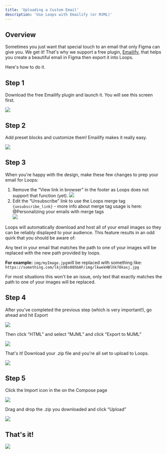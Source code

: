 ```yaml
---
title: 'Uploading a Custom Email'
description: 'Use Loops with Emailify (or MJML)'
---
```


## Overview

Sometimes you just want that special touch to an email that only Figma can give you. We get it! That's why we support a free plugin, [Emailify](https://www.figma.com/community/plugin/910671699871076601/Emailify-HTML-Email-Builder), that helps you create a beautiful email in Figma then export it into Loops.

Here's how to do it.

## Step 1

Download the free Emailify plugin and launch it. You will see this screen first.

![](/images/step1.png)

## Step 2

Add preset blocks and customize them! Emailify makes it really easy.

![](/images/step2.png)

## Step 3

When you're happy with the design, make these few changes to prep your email for Loops:

1. Remove the “View link in browser” in the footer as Loops does not support that function (yet).
   ![](/images/step3-1.png)
2. Edit the “Unsubscribe” link to use the Loops merge tag `{unsubscribe_link}` - more info about merge tag usage is here: @Personalizing your emails with merge tags  
   ![](/images/step3-2.png)

<Note>
  Loops will automatically download and host all of your email images so they
  can be reliably displayed to your audience. This feature results in an odd
  quirk that you should be aware of:

Any text in your email that matches the path to one of your images will be replaced with the new path provided by loops.

**For example:** `img/myImage.jpg`will be replaced with something like: `https://something.com/lkjn98s08hbAF/img/lkwekHBlhk78kasj.jpg`

For most situations this won't be an issue, only text that exactly matches the path to one of your images will be replaced.

</Note>

## Step 4

After you've completed the previous step (which is very important!), go ahead and hit Export

![](/images/step4-1.png)

Then click “HTML” and select “MJML” and click “Export to MJML”

![](/images/step4-2.png)

That's it! Download your .zip file and you're all set to upload to Loops.

![](/images/step4-3.png)

## Step 5

Click the Import icon in the on the Compose page

![](/images/step5-1.png)

Drag and drop the .zip you downloaded and click “Upload”

![](/images/step5-2.png)

## That's it!

![](/images/thats-it.png)
